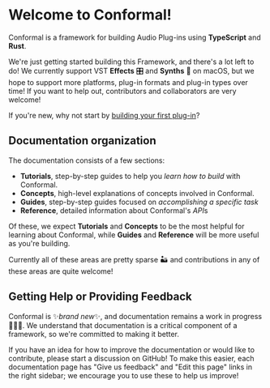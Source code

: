 # Welcome to Conformal!

Conformal is a framework for building Audio Plug-ins using **TypeScript** and **Rust**.

We're just getting started building this Framework, and there's a lot left to do! We currently support VST
**Effects** 🎛️ and **Synths** 🎹 on macOS, but we hope to support more platforms, plug-in formats
and plug-in types over time! If you want to help out, contributors and collaborators are very welcome!

If you're new, why not start by [building your first plug-in](/docs/tutorials/first-plug-in)?

## Documentation organization

The documentation consists of a few sections:

- **Tutorials**, step-by-step guides to help you _learn how to build_ with Conformal.
- **Concepts**, high-level explanations of concepts involved in Conformal.
- **Guides**, step-by-step guides focused on _accomplishing a specific task_
- **Reference**, detailed information about Conformal's *API*s

Of these, we expect **Tutorials** and **Concepts** to be the most helpful for learning about Conformal,
while **Guides** and **Reference** will be more useful as you're building.

Currently all of these areas are pretty sparse 🏜️ and contributions in any of these areas are quite welcome!

## Getting Help or Providing Feedback

Conformal is ✨*brand new*✨, and documentation remains a work in progress 👷👷👷.
We understand that documentation is a critical component of a framework, so we're committed to making it better.

If you have an idea for how to improve the documentation or would like to contribute, please start a
discussion on GitHub! To make this easier, each documentation page has "Give us feedback" and "Edit this page" links in
the right sidebar; we encourage you to use these to help us improve!

